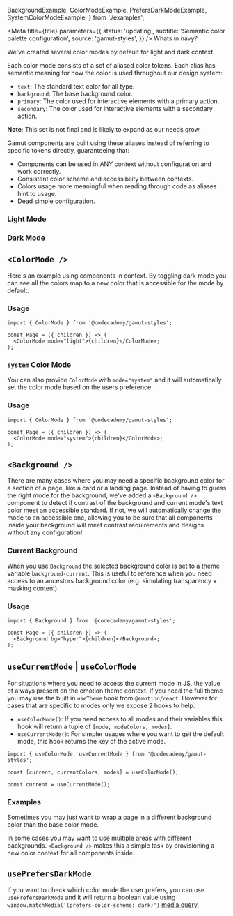 
  BackgroundExample,
  ColorModeExample,
  PrefersDarkModeExample,
  SystemColorModeExample,
} from './examples';

<Meta
  title={title}
  parameters={{
    status: 'updating',
    subtitle: 'Semantic color palette configuration',
    source: 'gamut-styles',
  }}
/>
Whats in navy?

We've created several color modes by default for light and dark context.

Each color mode consists of a set of aliased color tokens. Each alias has semantic meaning for how the color is used throughout our design system:

- `text`: The standard text color for all type.
- `background`: The base background color.
- `primary`: The color used for interactive elements with a primary action.
- `secondary`: The color used for interactive elements with a secondary action.

**Note**: This set is not final and is likely to expand as our needs grow.

Gamut components are built using these aliases instead of referring to specific tokens directly, guaranteeing that:

- Components can be used in ANY context without configuration and work correctly.
- Consistent color scheme and accessibility between contexts.
- Colors usage more meaningful when reading through code as aliases hint to usage.
- Dead simple configuration.

### Light Mode

<Story id="foundations-theme--light" />

### Dark Mode

<Story id="foundations-theme--dark" />

## `<ColorMode />`

Here's an example using components in context. By toggling dark mode you can see all the colors map to a new color that is accessible for the mode by default.

<ColorModeExample />

### Usage

```tsx
import { ColorMode } from '@codecademy/gamut-styles';

const Page = ({ children }) => (
  <ColorMode mode="light">{children}</ColorMode>;
);
```

### `system` Color Mode

You can also provide `ColorMode` with `mode="system"` and it will automatically set the color mode based on the users preference.

<SystemColorModeExample />

### Usage

```tsx
import { ColorMode } from '@codecademy/gamut-styles';

const Page = ({ children }) => (
  <ColorMode mode="system">{children}</ColorMode>;
);
```

## `<Background />`

There are many cases where you may need a specific background color for a section of a page, like a card or a landing page. Instead of having to guess the right mode for the background, we've added a `<Background />` component to detect if contrast of the background and current mode's text color meet an accessible standard. If not, we will automatically change the mode to an accessible one, allowing you to be sure that all components inside your background will meet contrast requirements and designs without any configuration!

### Current Background

When you use `Background` the selected background color is set to a theme variable `background-current`. This is useful to reference when you need access to an ancestors background color (e.g. simulating transparency + masking content).

### Usage

```tsx
import { Background } from '@codecademy/gamut-styles';

const Page = ({ children }) => (
  <Background bg="hyper">{children}</Background>;
);
```

## `useCurrentMode` | `useColorMode`

For situations where you need to access the current mode in JS, the value of always present on the emotion theme context. If you need the full theme you may use the built in `useTheme` hook from `@emotion/react`. However for cases that are specific to modes only we expose 2 hooks to help.

- `useColorMode()`: If you need access to all modes and their variables this hook will return a tuple of `[mode, modeColors, modes]`.
- `useCurrentMode()`: For simpler usages where you want to get the default mode, this hook returns the key of the active mode.

```tsx
import { useColorMode, useCurrentMode } from '@codecademy/gamut-styles';

const [current, currentColors, modes] = useColorMode();

const current = useCurrentMode();
```

### Examples

Sometimes you may just want to wrap a page in a different background color than the base color mode.

<BackgroundExample bg="hyper" />

<BackgroundExample bg="beige" />

In some cases you may want to use multiple areas with different backgrounds. `<Background />` makes this a simple task by provisioning a new color context for all components inside.

<BackgroundExample bg="black">
  <BackgroundExample bg="paleGreen" />
</BackgroundExample>

<BackgroundExample bg="navy-900">
  <BackgroundExample bg="white-500" />
</BackgroundExample>

<BackgroundExample bg="green">
  <BackgroundExample bg="white-500" />
</BackgroundExample>

## `usePrefersDarkMode`

If you want to check which color mode the user prefers, you can use `usePrefersDarkMode` and it will return a boolean value using `window.matchMedia('(prefers-color-scheme: dark)')` [media query](https://developer.mozilla.org/en-US/docs/Web/API/Window/matchMedia).

<PrefersDarkModeExample />
